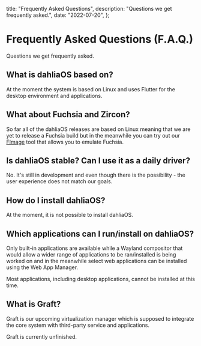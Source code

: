 
  title: "Frequently Asked Questions",
  description: "Questions we get frequently asked.",
  date: "2022-07-20",
};

# Frequently Asked Questions (F.A.Q.)

Questions we get frequently asked.

## What is dahliaOS based on?

At the moment the system is based on Linux and uses Flutter for the desktop environment and applications.

## What about Fuchsia and Zircon?

So far all of the dahliaOS releases are based on Linux meaning that we are yet to release a Fuchsia build but in the meanwhile you can try out our [FImage](https://github.com/dahliaOS/fimage) tool that allows you to emulate Fuchsia.

## Is dahliaOS stable? Can I use it as a daily driver?

No. It's still in development and even though there is the possibility - the user experience does not match our goals.

## How do I install dahliaOS?

At the moment, it is not possible to install dahliaOS.

## Which applications can I run/install on dahliaOS?

Only built-in applications are available while a Wayland compositor that would allow a wider range of applications to be ran/installed is being worked on and in the meanwhile select web applications can be installed using the Web App Manager.

<Callout type="error" emoji="🚫">
  Most applications, including desktop applications, cannot be installed at this
  time.
</Callout>

## What is Graft?

Graft is our upcoming virtualization manager which is supposed to integrate the core system with third-party service and applications.

<Callout type="warning" emoji="⚠️">
  Graft is currently unfinished.
</Callout>
